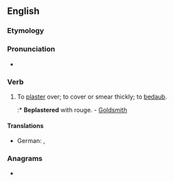 ==English==

===Etymology===
{{prefix|en|be|plaster}}

===Pronunciation===
* {{rhymes|ɑːstə(r)|lang=en}}

===Verb===
{{en-verb}}

# {{lb|en|transitive}} To [[plaster]] over; to cover or smear thickly; to [[bedaub]].
#:* '''Beplastered''' with rouge. - [[w:Oliver Goldsmith|Goldsmith]]

====Translations====
{{trans-top|to cover}}
* German: {{t|de|bepflastern}}, {{t+|de|bedecken}}
{{trans-mid}}
{{trans-bottom}}

===Anagrams===
* {{anagrams|en|prestable}}